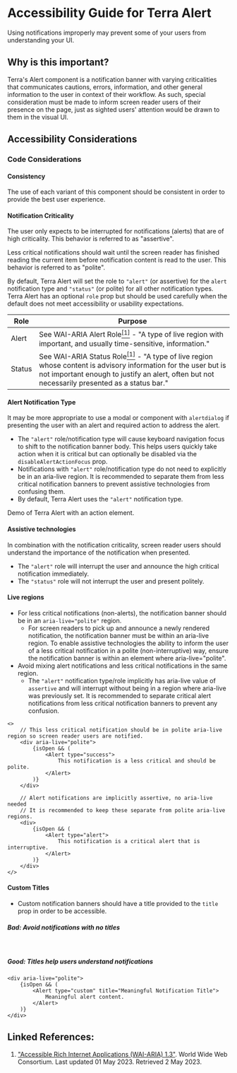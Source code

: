 

<Badge />

# Accessibility Guide for Terra Alert

<Notice variant="important" ariaLevel="2">

Using notifications improperly may prevent some of your users from understanding your UI.

</Notice>

<Whitespace />

## Why is this important?

Terra's Alert component is a notification banner with varying criticalities that communicates cautions, errors, information, and other general information to the user in context of their workflow. As such, special consideration must be made to inform screen reader users of their presence on the page, just as sighted users' attention would be drawn to them in the visual UI.

## Accessibility Considerations

### Code Considerations

#### Consistency

The use of each variant of this component should be consistent in order to provide the best user experience.

#### Notification Criticality

The user only expects to be interrupted for notifications (alerts) that are of high criticality. This behavior is referred to as "assertive".

Less critical notifications should wait until the screen reader has finished reading the current item before notification content is read to the user. This behavior is referred to as "polite".

By default, Terra Alert will set the role to `"alert"` (or assertive) for the `alert` notification type and `"status"` (or polite) for all other notification types.
Terra Alert has an optional `role` prop but should be used carefully when the default does not meet accessibility or usability expectations.

| Role | Purpose |
| --- | --- |
| Alert | See <Hyperlink href="https://w3c.github.io/aria/#alert" variant="external">WAI-ARIA Alert Role</Hyperlink>[<sup>[1]</sup>](/components/cerner-terra-core-docs/alert/accessibility-guide#linked-references) - "A type of live region with important, and usually time-sensitive, information." |
| Status | See <Hyperlink href="https://w3c.github.io/aria/#status" variant="external">WAI-ARIA Status Role</Hyperlink>[<sup>[1]</sup>](/components/cerner-terra-core-docs/alert/accessibility-guide#linked-references) - "A type of live region whose content is advisory information for the user but is not important enough to justify an alert, often but not necessarily presented as a status bar." |

#### Alert Notification Type

<Notice variant="ux-recommendation" ariaLevel="6">

It may be more appropriate to use a modal or component with `alertdialog` if presenting the user with an alert and required action to address the alert.

</Notice>

- The `"alert"` role/notification type will cause keyboard navigation focus to shift to the notification banner body.
        This helps users quickly take action when it is critical but can optionally be disabled via the `disableAlertActionFocus` prop.
- Notifications with `"alert"` role/notification type do not need to explicitly be in an aria-live region.
        It is recommended to separate them from less critical notification banners to prevent assistive technologies from confusing them.
- By default, Terra Alert uses the `"alert"` notification type.

Demo of Terra Alert with an action element.

<AlertActionFocusDemo />

#### Assistive technologies

In combination with the notification criticality, screen reader users should understand the importance of the notification when presented.

* The `"alert"` role will interrupt the user and announce the high critical notification immediately.
* The `"status"` role will not interrupt the user and present politely.

#### Live regions

- For less critical notifications (non-alerts), the notification banner should be in an `aria-live="polite"` region.
    - For screen readers to pick up and announce a newly rendered notification, the notification banner must be within an aria-live region.
    To enable assistive technologies the ability to inform the user of a less critical notification in a polite (non-interruptive) way, ensure the notification banner is
    within an element where aria-live="polite".
- Avoid mixing alert notifications and less critical notifications in the same region.
    - The `"alert"` notification type/role implicitly has aria-live value of `assertive` and will interrupt without being in a region where aria-live was previously set.
    It is recommended to separate critical alert notifications from less critical notification banners to prevent any confusion.

<div aria-label="Example code">


    <>
        // This less critical notification should be in polite aria-live region so screen reader users are notified.
        <div aria-live="polite">
            {isOpen && (
                <Alert type="success">
                    This notification is a less critical and should be polite.
                </Alert>
            )}
        </div>

        // Alert notifications are implicitly assertive, no aria-live needed
        // It is recommended to keep these separate from polite aria-live regions.
        <div>
            {isOpen && (
                <Alert type="alert">
                    This notification is a critical alert that is interruptive.
                </Alert>
            )}
        </div>
    </>

</div>

#### Custom Titles

- Custom notification banners should have a title provided to the `title` prop in order to be accessible.

##### Bad: Avoid notifications with no titles
<CustomExampleNoTitle />
<br />

##### Good: Titles help users understand notifications
<CustomExample />

<div aria-label="Example code">


    <div aria-live="polite">
        {isOpen && (
            <Alert type="custom" title="Meaningful Notification Title">
                Meaningful alert content.
            </Alert>
        )}
    </div>

</div>

## Linked References:
1. ["Accessible Rich Internet Applications (WAI-ARIA) 1.3"](https://w3c.github.io/aria/). World Wide Web Consortium. Last updated 01 May 2023. Retrieved 2 May 2023.
